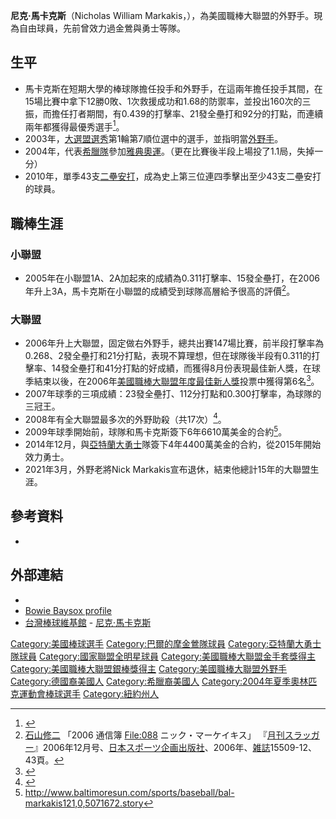 {{Infobox baseball biography
|name        = 尼克·馬卡克斯<br />Nick Markakis
|image       = Nick Markakis on July 29, 2015.jpg
|image_size  =
|caption     = 2015年的馬卡克斯
|position    = [[右外野手|右外野手]]
|bats        = 左
|throws      = 左
|birth_date  = {{Birth date and age|mf=yes|1983|11|17}}
|birth_place = {{USA}}[[紐約州|紐約州]][[格倫科夫|格倫科夫]]
|death_date  = 
|death_place = 
|debutleague = 美國職棒大聯盟
|debutdate   = 4月3日
|debutyear   = 2006年
|debutteam   = 巴爾的摩金鶯
|finalleague = 美國職棒大聯盟
|finaldate   = 9月27日
|finalyear   = 2020年
|finalteam   = 亞特蘭大勇士
|statleague  = 美國職棒大聯盟
|stat1label  = [[打擊率|打擊率]]
|stat1value  = .288
|stat2label  = [[安打|安打]]
|stat2value  = 2388
|stat3label  = [[全壘打|全壘打]]
|stat3value  = 189
|stat4label  = [[打點|打點]]
|stat4value  = 1046
|stat5label  = [[盜壘|盜壘]]
|stat5value  = 
|teams=
*[[巴爾的摩金鶯|巴爾的摩金鶯]]（{{mlby|2006}}–{{mlby|2014}}）
*[[亞特蘭大勇士|亞特蘭大勇士]]（{{mlby|2015}}–{{mlby|2020}}）
|highlights=
* [[美國職棒大聯盟全明星賽|全明星賽]]（[[2018年美國職棒大聯盟全明星賽|2018年]]）
* 3×[[美國職棒大聯盟金手套獎|金手套獎]]（2011年、2014年、2018年）
* [[美國職棒大聯盟銀棒獎|銀棒獎]]（2018年）
|hoflink  = 美國國家棒球名人堂暨博物館
|hoftype  = 美國棒球名人堂
|hofdate  = 
|hofvote  = 
|hofmethod= 
}}

'''尼克·馬卡克斯'''（Nicholas William Markakis，{{bd|1983年|11月17日|||}}），為美國職棒大聯盟的外野手。現為自由球員，先前曾效力過金鶯與勇士等隊。

==生平==
*馬卡克斯在短期大學的棒球隊擔任投手和外野手，在這兩年擔任投手其間，在15場比賽中拿下12勝0敗、1次救援成功和1.68的防禦率，並投出160次的三振，而擔任打者期間，有0.439的打擊率、21發全壘打和92分的打點，而連續兩年都獲得最優秀選手<ref>{{Cite web|last=Manuel|first=John|date=2004年7月30日|url=http://www.baseballamerica.com/today/2004olympics/040730preview3.html|title=Host Greece Sports Unlikely American Roster|work=Baseball America|language=en|accessdate=2009年5月30日|archive-date=2012年8月21日|archive-url=https://www.webcitation.org/6A5b6xBBP?url=http://www.baseballamerica.com/today/2004olympics/040730preview3.html|dead-url=no}}</ref>。
*2003年，[[大選盟選秀|大選盟選秀]]第1輪第7順位選中的選手，並指明當[[外野手|外野手]]。
*2004年，代表[[希臘國家棒球代表隊|希臘隊]]參加[[2004年夏季奧林匹克運動會棒球比賽|雅典奧運]]。（更在比賽後半段上場投了1.1局，失掉一分）
*2010年，單季43支[[二壘安打|二壘安打]]，成為史上第三位連四季擊出至少43支二壘安打的球員。 



==職棒生涯==
===小聯盟===
*2005年在小聯盟1A、2A加起來的成績為0.311打擊率、15發全壘打，在2006年升上3A，馬卡克斯在小聯盟的成績受到球隊高層給予很高的評價<ref>[[石山修二|石山修二]] 「2006 通信簿 File:088 ニック・マーケイキス」 『[[スラッガー_(雑誌)|月刊スラッガー]]』2006年12月号、[[日本スポーツ企画出版社|日本スポーツ企画出版社]]、2006年、[[雑誌コード|雑誌]]15509-12、43頁。</ref>。


===大聯盟===
*2006年升上大聯盟，固定做右外野手，總共出賽147場比賽，前半段打擊率為0.268、2發全壘打和21分打點，表現不算理想，但在球隊後半段有0.311的打擊率、14發全壘打和41分打點的好成績，而獲得8月份表現最佳新人獎，在球季結束以後，在2006年[[美國職棒大聯盟年度最佳新人獎|美國職棒大聯盟年度最佳新人獎]]投票中獲得第6名<ref>{{Cite web |url=http://www.washingtonpost.com/wp-dyn/content/article/2006/08/22/AR2006082201268.html |title=Rookie Markakis Hits Three Homers<!-- Bot generated title --> |accessdate=2009-09-19 |archive-date=2012-11-08 |archive-url=https://web.archive.org/web/20121108000938/http://www.washingtonpost.com/wp-dyn/content/article/2006/08/22/AR2006082201268.html |dead-url=no }}</ref>。
*2007年球季的三項成績：23發全壘打、112分打點和0.300打擊率，為球隊的三冠王。
*2008年有全大聯盟最多次的外野助殺（共17次）<ref>{{Cite web|url=http://sports.espn.go.com/mlb/stats/fielding?groupId=9&season=2008&seasonType=2&split=85&sortOrder=true&sortColumn=assists|title=MLB Player Fielding Stats: 2008|work=[[ESPN|ESPN.com]]|language=en|accessdate=2009年5月30日}}</ref>。
*2009年球季開始前，球隊和馬卡克斯簽下6年6610萬美金的合約<ref>http://www.baltimoresun.com/sports/baseball/bal-markakis121,0,5071672.story{{dead link|date=2018年2月 |bot=InternetArchiveBot |fix-attempted=yes }}</ref>。
*2014年12月，與[[亞特蘭大勇士|亞特蘭大勇士]]隊簽下4年4400萬美金的合約，從2015年開始效力勇士。
*2021年3月，外野老將Nick Markakis宣布退休，結束他總計15年的大聯盟生涯。

==參考資料==
{{reflist}}
<div class="references-small">
* {{note|MinorLeagueAllStar}} {{cite web |title='Baseball America - 2005 Minor League All-Star Teams |work=John Manuel, Baseball America staff |url=http://www.baseballamerica.com/today/minors/051007milbas.html |accessdate=March 7, 2006 |archive-date=2009-10-05 |archive-url=https://web.archive.org/web/20091005190034/http://www.baseballamerica.com/today/minors/051007milbas.html |dead-url=no }}
</div>

==外部連結==
{{Commons category|Nick Markakis}}
* {{baseballstats |mlb=455976 |espn=6478 |br=m/markani01 |fangraphs=5930|cube=M/Nick-Markakis}}
* [http://baysox.com/players/?id=1928 Bowie Baysox profile] {{Wayback|url=http://baysox.com/players/?id=1928 |date=20090623223516 }}
* [[台灣棒球維基館|台灣棒球維基館]] - [http://twbsball.dils.tku.edu.tw/wiki/index.php/Nick_Markakis 尼克·馬卡克斯] {{Wayback|url=http://twbsball.dils.tku.edu.tw/wiki/index.php/Nick_Markakis |date=20140220104359 }}

{{DEFAULTSORT:Markakis, Nick}}
[[Category:美國棒球選手|Category:美國棒球選手]]
[[Category:巴爾的摩金鶯隊球員|Category:巴爾的摩金鶯隊球員]]
[[Category:亞特蘭大勇士隊球員|Category:亞特蘭大勇士隊球員]]
[[Category:國家聯盟全明星球員|Category:國家聯盟全明星球員]]
[[Category:美國職棒大聯盟金手套獎得主|Category:美國職棒大聯盟金手套獎得主]]
[[Category:美國職棒大聯盟銀棒獎得主|Category:美國職棒大聯盟銀棒獎得主]]
[[Category:美國職棒大聯盟外野手|Category:美國職棒大聯盟外野手]]
[[Category:德國裔美國人|Category:德國裔美國人]]
[[Category:希臘裔美國人|Category:希臘裔美國人]]
[[Category:2004年夏季奧林匹克運動會棒球選手|Category:2004年夏季奧林匹克運動會棒球選手]]
[[Category:紐約州人|Category:紐約州人]]
